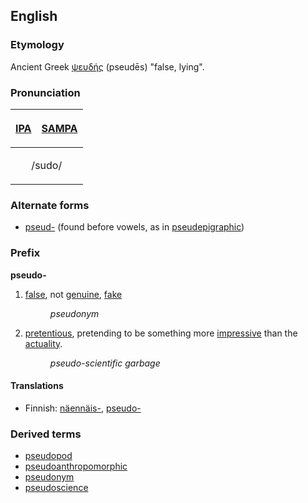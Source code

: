 ==English==
===Etymology===
Ancient Greek [[ψευδής]] (pseudēs) "false, lying".

===Pronunciation===
{| border=1 cellpadding=5
! [[w:IPA|IPA]] !! [[w:SAMPA|SAMPA]]
|-
|colspan=2 align=center| /sudo/
|}

===Alternate forms===
*[[pseud-]] (found before vowels, as in [[pseudepigraphic]])

===Prefix===
'''pseudo-'''
#[[false]], not [[genuine]], [[fake]]
#:''pseudonym''
#[[pretentious]], pretending to be something more [[impressive]] than the [[actuality]].
#:''pseudo-scientific garbage''

====Translations====
*Finnish: [[näennäis-]], [[pseudo-]]

===Derived terms===
*[[pseudopod]]
*[[pseudoanthropomorphic]]
*[[pseudonym]]
*[[pseudoscience]]